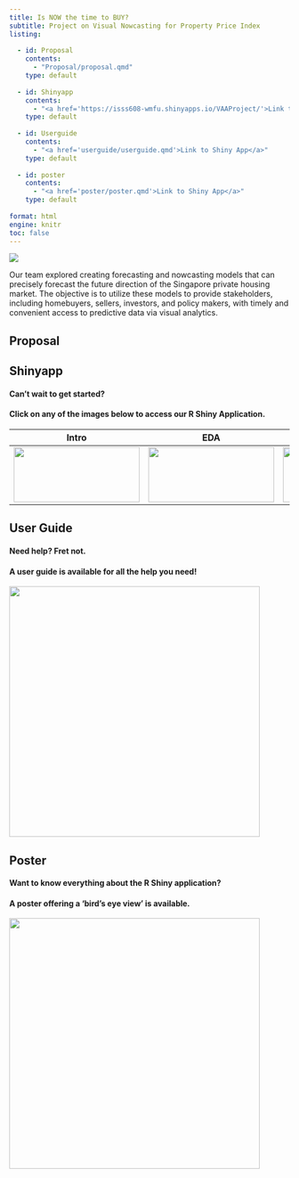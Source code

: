 ```yaml
---
title: Is NOW the time to BUY?
subtitle: Project on Visual Nowcasting for Property Price Index
listing:
  
  - id: Proposal
    contents:
      - "Proposal/proposal.qmd"
    type: default
    
  - id: Shinyapp
    contents:
      - "<a href='https://isss608-wmfu.shinyapps.io/VAAProject/'>Link to Shiny App</a>"
    type: default  
    
  - id: Userguide
    contents:
      - "<a href='userguide/userguide.qmd'>Link to Shiny App</a>"
    type: default
      
  - id: poster
    contents:
      - "<a href='poster/poster.qmd'>Link to Shiny App</a>"
    type: default
    
format: html
engine: knitr
toc: false
---
```


![](images/clipboard-2414267684.png)

Our team explored creating forecasting and nowcasting models that can precisely forecast the future direction of the Singapore private housing market. The objective is to utilize these models to provide stakeholders, including homebuyers, sellers, investors, and policy makers, with timely and convenient access to predictive data via visual analytics.

::: content-container
::: listing-block
## Proposal

</a>

::: {#Proposal}
:::
:::
:::

::: content-container
::: listing-block
## Shinyapp

#### Can't wait to get started?

#### Click on any of the images below to access our R Shiny Application.

</a>

::: {#Shinyapp}
:::

| Intro                                                                                               | EDA                                                                                                 | Time Series Forecasting                                                                             | Nowcasting                                                                                          |
|------------------|------------------|------------------|------------------|
| [![](images/ShinyApp1.png){width="226" height="99"}](https://isss608-wmfu.shinyapps.io/VAAProject/) | [![](images/ShinyApp2.png){width="226" height="99"}](https://isss608-wmfu.shinyapps.io/VAAProject/) | [![](images/ShinyApp3.png){width="226" height="99"}](https://isss608-wmfu.shinyapps.io/VAAProject/) | [![](images/ShinyApp4.png){width="226" height="99"}](https://isss608-wmfu.shinyapps.io/VAAProject/) |
:::
:::

::: content-container
::: listing-block
## User Guide

#### Need help? Fret not.

#### A user guide is available for all the help you need!

[![](images/userguide.png){fig-align="center" width="450"}](userguide/userguide.qmd)
:::
:::

::: content-container
::: listing-block
## Poster

#### Want to know everything about the R Shiny application?

#### A poster offering a 'bird's eye view' is available.

[![](images/poster.png){fig-align="center" width="450"}](poster/poster.qmd)
:::
:::
